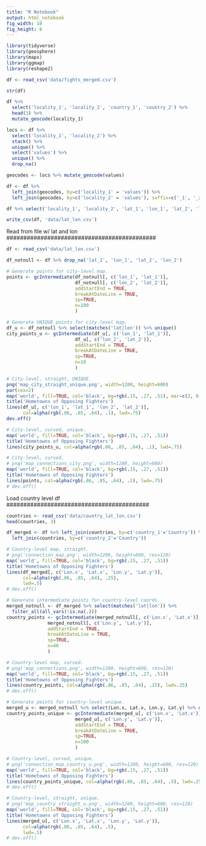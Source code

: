 ```yaml
---
title: "R Notebook"
output: html_notebook
fig_width: 10
fig_height: 6
---
```



```r
library(tidyverse)
library(geosphere)
library(maps)
library(ggmap)
library(reshape2)
```

```r
df <- read_csv('data/fights_merged.csv')
```

```r
str(df)
```

```r
df %>% 
  select('locality_1', 'locality_2', 'country_1', 'country_2') %>%
  head(3) %>% 
  mutate_geocode(locality_1)
```

```r
locs <- df %>% 
  select('locality_1', 'locality_2') %>% 
  stack() %>% 
  unique() %>% 
  select('values') %>% 
  unique() %>% 
  drop_na()
```


```r
geocodes <- locs %>% mutate_geocode(values)
```

```r
df <- df %>% 
  left_join(geocodes, by=c('locality_1' = 'values')) %>%
  left_join(geocodes, by=c('locality_2' = 'values'), suffix=c('_1', '_2'))
```

```r
df %>% select('locality_1', 'locality_2', 'lat_1', 'lon_1', 'lat_2', 'lon_2') %>% drop_na()
```

```r
write_csv(df, 'data/lat_lon.csv')
```

############################################
Read from file w/ lat and lon
############################################

```r
df <- read_csv('data/lat_lon.csv')
```



```r
df_notnull <- df %>% drop_na('lat_1', 'lon_1', 'lat_2', 'lon_2')
```


```r
# Generate points for city-level map.
points <- gcIntermediate(df_notnull[, c('lon_1', 'lat_1')],
                         df_notnull[, c('lon_2', 'lat_2')],
                         addStartEnd = TRUE,
                         breakAtDateLine = TRUE,
                         sp=TRUE,
                         n=100
                         )
```

```r
# Generate UNIQUE points for city-level map.
df_u <- df_notnull %>% select(matches('lat|lon')) %>% unique()
city_points_u <- gcIntermediate(df_u[, c('lon_1', 'lat_1')],
                         df_u[, c('lon_2', 'lat_2')],
                         addStartEnd = TRUE,
                         breakAtDateLine = TRUE,
                         sp=TRUE,
                         n=10
                         )
```

```r
# City-level, straight, UNIQUE.
png('map_city_straight_unique.png', width=1200, height=600)
par(cex=2)
map('world', fill=TRUE, col='black', bg=rgb(.15, .27, .51), mar=c(2, 0, 2, 0))
title('Hometowns of Opposing Fighters')
lines(df_u[, c('lon_1', 'lat_1', 'lon_2', 'lat_2')],
      col=alpha(rgb(.86, .85, .64), .1), lwd=.75)
dev.off()
```

```r
# City-level, curved, unique.
map('world', fill=TRUE, col='black', bg=rgb(.15, .27, .51))
title('Hometowns of Opposing Fighters')
lines(city_points_u, col=alpha(rgb(.86, .85, .64), .1), lwd=.75)
```


```r
# City-level, curved.
# png('map_connections_city.png', width=1200, height=600)
map('world', fill=TRUE, col='black', bg=rgb(.15, .27, .51))
title('Hometowns of Opposing Fighters')
lines(points, col=alpha(rgb(.86, .85, .64), .1), lwd=.75)
# dev.off()
```



##########################################
Load country level df
##########################################
```r
countries <- read_csv('data/country_lat_lon.csv')
head(countries, 3)
```

```r
df_merged <- df %>% left_join(countries, by=c('country_1'='Country')) %>% 
  left_join(countries, by=c('country_2'='Country'))
```

```r
# Country-level map, straight.
# png('connection_map.png', width=1200, height=600, res=120)
map('world', fill=TRUE, col='black', bg=rgb(.15, .27, .51))
title('Hometowns of Opposing Fighters')
lines(df_merged[, c('Lon.x', 'Lat.x', 'Lon.y', 'Lat.y')], 
      col=alpha(rgb(.86, .85, .64), .25), 
      lwd=.5)
# dev.off()
```


```r
# Generate intermediate points for country-level coords.
merged_notnull <- df_merged %>% select(matches('lat|lon')) %>% 
  filter_all(all_vars(!is.na(.)))
country_points <- gcIntermediate(merged_notnull[, c('Lon.x', 'Lat.x')],
               merged_notnull[, c('Lon.y', 'Lat.y')],
               addStartEnd = TRUE,
               breakAtDateLine = TRUE,
               sp=TRUE,
               n=40
               )
```

```r
# Country-level map, curved.
# png('map_connections.png', width=1200, height=600, res=120)
map('world', fill=TRUE, col='black', bg=rgb(.15, .27, .51))
title('Hometowns of Opposing Fighters')
lines(country_points, col=alpha(rgb(.86, .85, .64), .15), lwd=.25)
# dev.off()
```


```r
# Generate points for country-level unique.
merged_u <- merged_notnull %>% select(Lon.x, Lat.x, Lon.y, Lat.y) %>% unique()
country_points_unique <- gcIntermediate(merged_u[, c('Lon.x', 'Lat.x')],
                         merged_u[, c('Lon.y', 'Lat.y')],
                         addStartEnd = TRUE,
                         breakAtDateLine = TRUE,
                         sp=TRUE,
                         n=100
                         )
```

```r
# Country-level, curved, unique.
# png('connection_map_country_u.png', width=1200, height=600, res=120)
map('world', fill=TRUE, col='black', bg=rgb(.15, .27, .51))
title('Hometowns of Opposing Fighters')
lines(country_points_unique, col=alpha(rgb(.86, .85, .64), .5), lwd=.25)
# dev.off()
```


```r
# Country-level, straight, unique.
# png('map_country_straight_u.png', width=1200, height=600, res=120)
map('world', fill=TRUE, col='black', bg=rgb(.15, .27, .51))
title('Hometowns of Opposing Fighters')
lines(merged_u[, c('Lon.x', 'Lat.x', 'Lon.y', 'Lat.y')], 
      col=alpha(rgb(.86, .85, .64), .5), 
      lwd=.5)
# dev.off()
```
